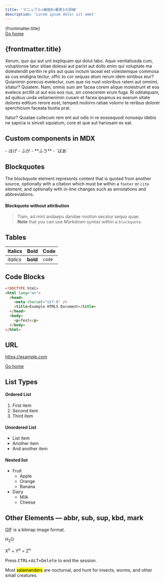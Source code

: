 ```yaml
---
title: 'マニュアル>機能B>要素1の詳細'
description: 'Lorem ipsum dolor sit amet'
---
```



<div class="grid place-items-center content-center">
 <div class="py-2 px-4 bg-purple-500 text-white font-semibold rounded-lg shadow-md">
  {frontmatter.title}
 </div>
 <a
  href="/"
  class="p-4 underline hover:text-purple-500 transition-colors ease-in-out duration-200"
 >
  Go home
 </a>
</div>

## {frontmatter.title}

Xerum, quo qui aut unt expliquam qui dolut labo. Aque venitatiusda cum, voluptionse latur sitiae dolessi aut parist aut dollo enim qui voluptate ma dolestendit peritin re plis aut quas inctum laceat est volestemque commosa as cus endigna tectur, offic to cor sequas etum rerum idem sintibus eiur? Quianimin porecus evelectur, cum que nis nust voloribus ratem aut omnimi, sitatur? Quiatem. Nam, omnis sum am facea corem alique molestrunt et eos evelece arcillit ut aut eos eos nus, sin conecerem erum fuga. Ri oditatquam, ad quibus unda veliamenimin cusam et facea ipsamus es exerum sitate dolores editium rerore eost, temped molorro ratiae volorro te reribus dolorer sperchicium faceata tiustia prat.

Itatur? Quiatae cullecum rem ent aut odis in re eossequodi nonsequ idebis ne sapicia is sinveli squiatum, core et que aut hariosam ex eat.

## Custom components in MDX

<InfoBlock>
- ほげ
- ふが
</InfoBlock>

<WarningBlock>
- **ふう**
- `ばあ`
</WarningBlock>

## Blockquotes

The blockquote element represents content that is quoted from another source, optionally with a citation which must be within a `footer` or `cite` element, and optionally with in-line changes such as annotations and abbreviations.

#### Blockquote without attribution

> Tiam, ad mint andaepu dandae nostion secatur sequo quae.  
> **Note** that you can use _Markdown syntax_ within a `blockquote`.


## Tables

| Italics   | Bold     | Code   |
| --------- | -------- | ------ |
| _italics_ | **bold** | `code` |

## Code Blocks

```html
<!DOCTYPE html>
<html lang="en">
  <head>
    <meta charset="utf-8" />
    <title>Example HTML5 Document</title>
  </head>
  <body>
    <p>Test</p>
  </body>
</html>
```

## URL

https://example.com

[Go home](/)

## List Types

#### Ordered List

1. First item
2. Second item
3. Third item

#### Unordered List

- List item
- Another item
- And another item

#### Nested list

- Fruit
  - Apple
  - Orange
  - Banana
- Dairy
  - Milk
  - Cheese

## Other Elements — abbr, sub, sup, kbd, mark

<abbr title="Graphics Interchange Format">GIF</abbr> is a bitmap image format.

H<sub>2</sub>O

X<sup>n</sup> + Y<sup>n</sup> = Z<sup>n</sup>

Press <kbd><kbd>CTRL</kbd>+<kbd>ALT</kbd>+<kbd>Delete</kbd></kbd> to end the session.

Most <mark>salamanders</mark> are nocturnal, and hunt for insects, worms, and other small creatures.